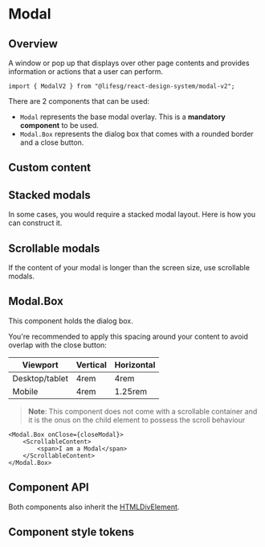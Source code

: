 
<Meta of={ModalV2Stories} />

# Modal

## Overview

A window or pop up that displays over other page contents and provides information or actions
that a user can perform.

```tsx
import { ModalV2 } from "@lifesg/react-design-system/modal-v2";
```

There are 2 components that can be used:

-   `Modal` represents the base modal overlay. This is a **mandatory component** to be used.
-   `Modal.Box` represents the dialog box that comes with a rounded border and a close button.

<Canvas of={ModalV2Stories.Default} />

## Custom content

<Canvas of={ModalV2Stories.CustomContent} />

## Stacked modals

In some cases, you would require a stacked modal layout. Here is how you can construct it.

<Canvas of={ModalV2Stories.StackedModals} />

## Scrollable modals

If the content of your modal is longer than the screen size, use scrollable modals.

<Canvas of={ModalV2Stories.ScrollableModals} />

## Modal.Box

This component holds the dialog box.

You're recommended to apply this spacing around your content to avoid overlap with the close button:

| Viewport       | Vertical | Horizontal |
| -------------- | -------- | ---------- |
| Desktop/tablet | 4rem     | 4rem       |
| Mobile         | 4rem     | 1.25rem    |

> **Note**: This component does not come with a scrollable container and it is the
> onus on the child element to possess the scroll behaviour

```tsx
<Modal.Box onClose={closeModal}>
    <ScrollableContent>
        <span>I am a Modal</span>
    </ScrollableContent>
</Modal.Box>
```

## Component API

Both components also inherit the [HTMLDivElement](https://developer.mozilla.org/en-US/docs/Web/API/HTMLDivElement).

<PropsTable />

## Component style tokens

<StyleTokensTable />

